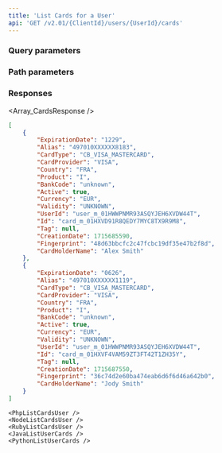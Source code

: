 ```yaml
---
title: 'List Cards for a User'  
api: 'GET /v2.01/{ClientId}/users/{UserId}/cards'  
---
```


  

### Query parameters  

<Active1 />  

### Path parameters  

<UserId />  

### Responses  

<AccordionGroup><Accordion title="200">  

<Array_CardsResponse /></Accordion></AccordionGroup>  

<ResponseExample>  

```json 200  
[
    {
        "ExpirationDate": "1229",
        "Alias": "497010XXXXXX8183",
        "CardType": "CB_VISA_MASTERCARD",
        "CardProvider": "VISA",
        "Country": "FRA",
        "Product": "I",
        "BankCode": "unknown",
        "Active": true,
        "Currency": "EUR",
        "Validity": "UNKNOWN",
        "UserId": "user_m_01HWWPNMR93ASQYJEH6XVDW44T",
        "Id": "card_m_01HXVD91R8QEDY7MYC8TX9R9M8",
        "Tag": null,
        "CreationDate": 1715685590,
        "Fingerprint": "48d63bbcfc2c47fcbc19df35e47b2f8d",
        "CardHolderName": "Alex Smith"
    },
    {
        "ExpirationDate": "0626",
        "Alias": "497010XXXXXX1119",
        "CardType": "CB_VISA_MASTERCARD",
        "CardProvider": "VISA",
        "Country": "FRA",
        "Product": "I",
        "BankCode": "unknown",
        "Active": true,
        "Currency": "EUR",
        "Validity": "UNKNOWN",
        "UserId": "user_m_01HWWPNMR93ASQYJEH6XVDW44T",
        "Id": "card_m_01HXVF4VAM59ZT3FT42T1ZH35Y",
        "Tag": null,
        "CreationDate": 1715687550,
        "Fingerprint": "36c74d2e60ba474eab6d6f6d46a642b0",
        "CardHolderName": "Jody Smith"
    }
]
 ```  

</ResponseExample>  

<RequestExample>  

    <PhpListCardsUser />
    <NodeListCardsUser />
    <RubyListCardsUser />
    <JavaListUserCards />
    <PythonListUserCards />

</RequestExample>